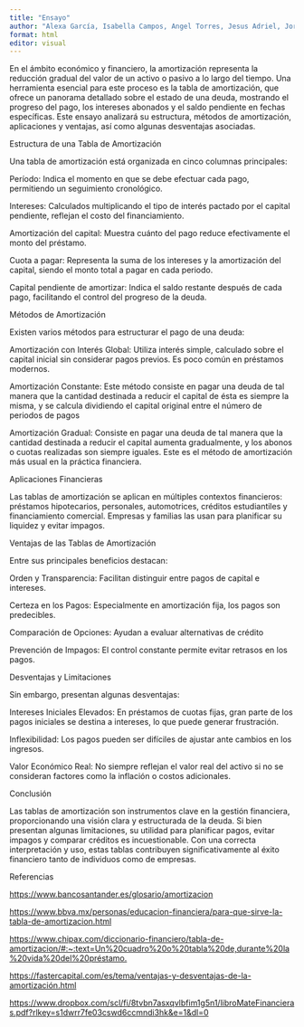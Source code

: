 ```yaml
---
title: "Ensayo"
author: "Alexa García, Isabella Campos, Angel Torres, Jesus Adriel, Jorge Ferrerya, Gonzalo Álvarez"
format: html
editor: visual
---
```


En el ámbito económico y financiero, la amortización representa la reducción gradual del valor de un activo o pasivo a lo largo del tiempo. Una herramienta esencial para este proceso es la tabla de amortización, que ofrece un panorama detallado sobre el estado de una deuda, mostrando el progreso del pago, los intereses abonados y el saldo pendiente en fechas específicas. Este ensayo analizará su estructura, métodos de amortización, aplicaciones y ventajas, así como algunas desventajas asociadas.

Estructura de una Tabla de Amortización

Una tabla de amortización está organizada en cinco columnas principales:

Período: Indica el momento en que se debe efectuar cada pago, permitiendo un seguimiento cronológico.

Intereses: Calculados multiplicando el tipo de interés pactado por el capital pendiente, reflejan el costo del financiamiento.

Amortización del capital: Muestra cuánto del pago reduce efectivamente el monto del préstamo.

Cuota a pagar: Representa la suma de los intereses y la amortización del capital, siendo el monto total a pagar en cada periodo.

Capital pendiente de amortizar: Indica el saldo restante después de cada pago, facilitando el control del progreso de la deuda.

Métodos de Amortización

Existen varios métodos para estructurar el pago de una deuda:

Amortización con Interés Global: Utiliza interés simple, calculado sobre el capital inicial sin considerar pagos previos. Es poco común en préstamos modernos.

Amortización Constante: Este método consiste en pagar una deuda de tal manera que la cantidad destinada a reducir el capital de ésta es siempre la misma, y se calcula dividiendo el capital original entre el número de periodos de pagos

Amortización Gradual: Consiste en pagar una deuda de tal manera que la cantidad destinada a reducir el capital aumenta gradualmente, y los abonos o cuotas realizadas son siempre iguales. Este es el método de amortización más usual en la práctica financiera.

Aplicaciones Financieras

Las tablas de amortización se aplican en múltiples contextos financieros: préstamos hipotecarios, personales, automotrices, créditos estudiantiles y financiamiento comercial. Empresas y familias las usan para planificar su liquidez y evitar impagos.

Ventajas de las Tablas de Amortización

Entre sus principales beneficios destacan:

Orden y Transparencia: Facilitan distinguir entre pagos de capital e intereses.

Certeza en los Pagos: Especialmente en amortización fija, los pagos son predecibles.

Comparación de Opciones: Ayudan a evaluar alternativas de crédito

Prevención de Impagos: El control constante permite evitar retrasos en los pagos.

Desventajas y Limitaciones

Sin embargo, presentan algunas desventajas:

Intereses Iniciales Elevados: En préstamos de cuotas fijas, gran parte de los pagos iniciales se destina a intereses, lo que puede generar frustración.

Inflexibilidad: Los pagos pueden ser difíciles de ajustar ante cambios en los ingresos.

Valor Económico Real: No siempre reflejan el valor real del activo si no se consideran factores como la inflación o costos adicionales.

Conclusión

Las tablas de amortización son instrumentos clave en la gestión financiera, proporcionando una visión clara y estructurada de la deuda. Si bien presentan algunas limitaciones, su utilidad para planificar pagos, evitar impagos y comparar créditos es incuestionable. Con una correcta interpretación y uso, estas tablas contribuyen significativamente al éxito financiero tanto de individuos como de empresas.

Referencias

<https://www.bancosantander.es/glosario/amortizacion>

<https://www.bbva.mx/personas/educacion-financiera/para-que-sirve-la-tabla-de-amortizacion.html>

<https://www.chipax.com/diccionario-financiero/tabla-de-amortizacion/#:~:text=Un%20cuadro%20o%20tabla%20de,durante%20la%20vida%20del%20préstamo.>

<https://fastercapital.com/es/tema/ventajas-y-desventajas-de-la-amortización.html>

<https://www.dropbox.com/scl/fi/8tvbn7asxqvlbfim1g5n1/libroMateFinancieras.pdf?rlkey=s1dwrr7fe03cswd6ccmndi3hk&e=1&dl=0>
